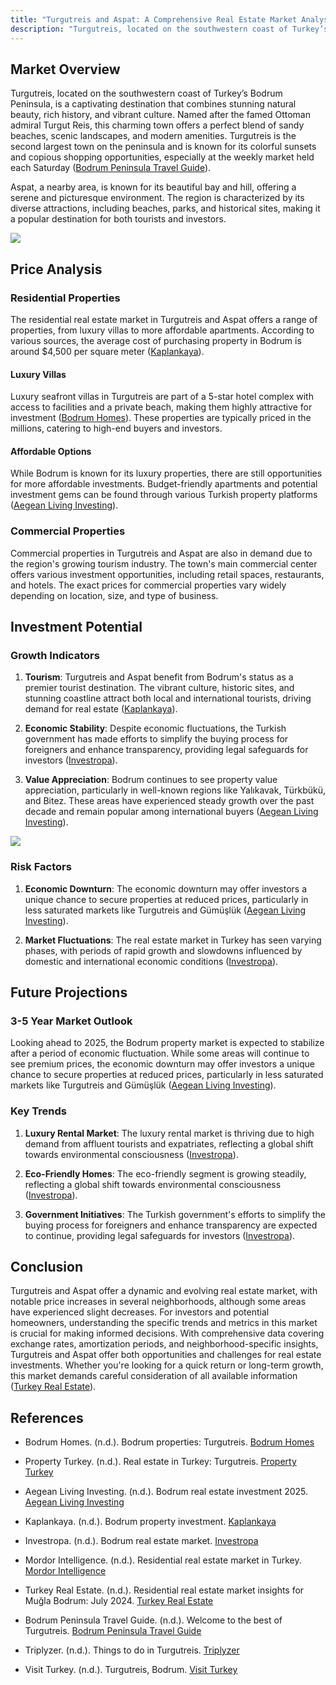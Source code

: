 ```yaml
---
title: "Turgutreis and Aspat: A Comprehensive Real Estate Market Analysis"
description: "Turgutreis, located on the southwestern coast of Turkey’s Bodrum Peninsula, is a captivating destination that combines stunning natural beauty, rich history, and vibrant culture."
---
```


## Market Overview

Turgutreis, located on the southwestern coast of Turkey’s Bodrum Peninsula, is a captivating destination that combines stunning natural beauty, rich history, and vibrant culture. Named after the famed Ottoman admiral Turgut Reis, this charming town offers a perfect blend of sandy beaches, scenic landscapes, and modern amenities. Turgutreis is the second largest town on the peninsula and is known for its colorful sunsets and copious shopping opportunities, especially at the weekly market held each Saturday ([Bodrum Peninsula Travel Guide](https://www.bodrumpeninsulatravelguide.co.uk/welcome-to-turgutreis/)).

Aspat, a nearby area, is known for its beautiful bay and hill, offering a serene and picturesque environment. The region is characterized by its diverse attractions, including beaches, parks, and historical sites, making it a popular destination for both tourists and investors.

![](/0e959449-6abd-499c-af94-4ba1ae04703e.png)

## Price Analysis

### Residential Properties

The residential real estate market in Turgutreis and Aspat offers a range of properties, from luxury villas to more affordable apartments. According to various sources, the average cost of purchasing property in Bodrum is around $4,500 per square meter ([Kaplankaya](https://kaplankaya.com/bodrum-property-investment/)).

#### Luxury Villas

Luxury seafront villas in Turgutreis are part of a 5-star hotel complex with access to facilities and a private beach, making them highly attractive for investment ([Bodrum Homes](https://www.bodrumhomes.com/bodrum-properties/bodrum-location/turgutreis)). These properties are typically priced in the millions, catering to high-end buyers and investors.

#### Affordable Options

While Bodrum is known for its luxury properties, there are still opportunities for more affordable investments. Budget-friendly apartments and potential investment gems can be found through various Turkish property platforms ([Aegean Living Investing](https://aegeanlivinginvesting.com/bodrum-real-estate-investment-2025/)).

### Commercial Properties

Commercial properties in Turgutreis and Aspat are also in demand due to the region's growing tourism industry. The town's main commercial center offers various investment opportunities, including retail spaces, restaurants, and hotels. The exact prices for commercial properties vary widely depending on location, size, and type of business.

## Investment Potential

### Growth Indicators

1. **Tourism**: Turgutreis and Aspat benefit from Bodrum's status as a premier tourist destination. The vibrant culture, historic sites, and stunning coastline attract both local and international tourists, driving demand for real estate ([Kaplankaya](https://kaplankaya.com/bodrum-property-investment/)).

2. **Economic Stability**: Despite economic fluctuations, the Turkish government has made efforts to simplify the buying process for foreigners and enhance transparency, providing legal safeguards for investors ([Investropa](https://investropa.com/blogs/news/bodrum-real-estate-market)).

3. **Value Appreciation**: Bodrum continues to see property value appreciation, particularly in well-known regions like Yalıkavak, Türkbükü, and Bitez. These areas have experienced steady growth over the past decade and remain popular among international buyers ([Aegean Living Investing](https://aegeanlivinginvesting.com/bodrum-real-estate-investment-2025/)).

![](/f874b227-4463-4b97-b52b-377ebd7a0958.png)

### Risk Factors

1. **Economic Downturn**: The economic downturn may offer investors a unique chance to secure properties at reduced prices, particularly in less saturated markets like Turgutreis and Gümüşlük ([Aegean Living Investing](https://aegeanlivinginvesting.com/bodrum-real-estate-investment-2025/)).

2. **Market Fluctuations**: The real estate market in Turkey has seen varying phases, with periods of rapid growth and slowdowns influenced by domestic and international economic conditions ([Investropa](https://investropa.com/blogs/news/bodrum-real-estate-market)).

## Future Projections

### 3-5 Year Market Outlook

Looking ahead to 2025, the Bodrum property market is expected to stabilize after a period of economic fluctuation. While some areas will continue to see premium prices, the economic downturn may offer investors a unique chance to secure properties at reduced prices, particularly in less saturated markets like Turgutreis and Gümüşlük ([Aegean Living Investing](https://aegeanlivinginvesting.com/bodrum-real-estate-investment-2025/)).

### Key Trends

1. **Luxury Rental Market**: The luxury rental market is thriving due to high demand from affluent tourists and expatriates, reflecting a global shift towards environmental consciousness ([Investropa](https://investropa.com/blogs/news/bodrum-real-estate-market)).

2. **Eco-Friendly Homes**: The eco-friendly segment is growing steadily, reflecting a global shift towards environmental consciousness ([Investropa](https://investropa.com/blogs/news/bodrum-real-estate-market)).

3. **Government Initiatives**: The Turkish government's efforts to simplify the buying process for foreigners and enhance transparency are expected to continue, providing legal safeguards for investors ([Investropa](https://investropa.com/blogs/news/bodrum-real-estate-market)).

## Conclusion

Turgutreis and Aspat offer a dynamic and evolving real estate market, with notable price increases in several neighborhoods, although some areas have experienced slight decreases. For investors and potential homeowners, understanding the specific trends and metrics in this market is crucial for making informed decisions. With comprehensive data covering exchange rates, amortization periods, and neighborhood-specific insights, Turgutreis and Aspat offer both opportunities and challenges for real estate investments. Whether you're looking for a quick return or long-term growth, this market demands careful consideration of all available information ([Turkey Real Estate](https://www.turkeyrealestate.com/blog/insights/residential-real-estate-market-insights-for-mugla-bodrum-july-2024/)).

## References

* Bodrum Homes. (n.d.). Bodrum properties: Turgutreis. [Bodrum Homes](https://www.bodrumhomes.com/bodrum-properties/bodrum-location/turgutreis)

* Property Turkey. (n.d.). Real estate in Turkey: Turgutreis. [Property Turkey](https://www.propertyturkey.com/real_estate/turkey/bodrum/turgutreis)

* Aegean Living Investing. (n.d.). Bodrum real estate investment 2025. [Aegean Living Investing](https://aegeanlivinginvesting.com/bodrum-real-estate-investment-2025/)

* Kaplankaya. (n.d.). Bodrum property investment. [Kaplankaya](https://kaplankaya.com/bodrum-property-investment/)

* Investropa. (n.d.). Bodrum real estate market. [Investropa](https://investropa.com/blogs/news/bodrum-real-estate-market)

* Mordor Intelligence. (n.d.). Residential real estate market in Turkey. [Mordor Intelligence](https://www.mordorintelligence.com/industry-reports/residential-real-estate-market-in-turkey)

* Turkey Real Estate. (n.d.). Residential real estate market insights for Muğla Bodrum: July 2024. [Turkey Real Estate](https://www.turkeyrealestate.com/blog/insights/residential-real-estate-market-insights-for-mugla-bodrum-july-2024)

* Bodrum Peninsula Travel Guide. (n.d.). Welcome to the best of Turgutreis. [Bodrum Peninsula Travel Guide](https://www.bodrumpeninsulatravelguide.co.uk/welcome-to-turgutreis/)

* Triplyzer. (n.d.). Things to do in Turgutreis. [Triplyzer](https://triplyzer.com/turkey/things-to-do-in-turgutreis/)

* Visit Turkey. (n.d.). Turgutreis, Bodrum. [Visit Turkey](https://visitturkey.in/district/turgutreis-bodrum/)
